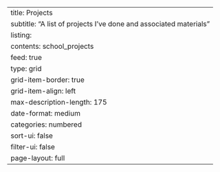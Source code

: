 ---
title: Projects
subtitle: "A list of projects I've done and associated materials"
listing: 
  contents: school_projects
  feed: true
  type: grid
  grid-item-border: true
  grid-item-align: left
  max-description-length: 175
  date-format: medium
  categories: numbered
  sort-ui: false
  filter-ui: false
page-layout: full
---
